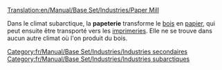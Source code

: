 [[Translation:en/Manual/Base Set/Industries/Paper Mill]]

{{fr/Manual/Base Set/Industries/Industries|image=en/Manual/Base Set/Industries/Papermill.png
|nom=Papeterie
|climats=[[fr/Manual/Climat#subarctique|Subarctique]].
|accepte=[[fr/Manual/Base Set/Cargos/Bois]]
|produit=[[fr/Manual/Base Set/Cargos/Papier]]
|notes=Absent des autres [[fr/Manual/Climat|climats]].
}}

Dans le climat subarctique, la '''papeterie''' transforme le [[fr/Manual/Base Set/Cargos/Bois|bois]] en [[fr/Manual/Base Set/Cargos/Papier|papier]], qui peut ensuite être transporté vers les [[fr/Manual/Base Set/Industries/Imprimerie|imprimeries]]. Elle ne se trouve dans aucun autre climat où l'on produit du bois.

{{fr/Manual/Base Set/Industries/Navbox Industries}}

[[Category:fr/Manual/Base Set/Industries/Industries secondaires]]
[[Category:fr/Manual/Base Set/Industries/Industries subarctiques]]